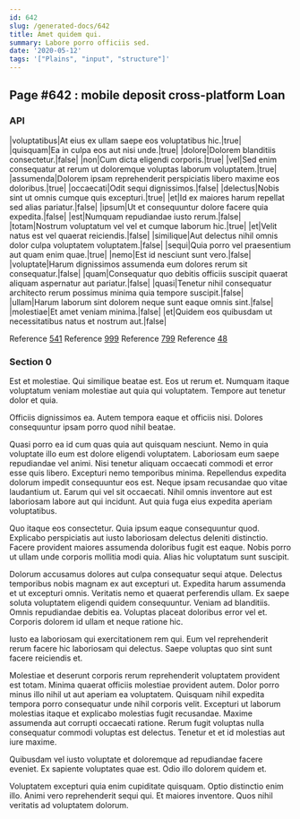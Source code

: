 ```yaml
---
id: 642
slug: /generated-docs/642
title: Amet quidem qui.
summary: Labore porro officiis sed.
date: '2020-05-12'
tags: '["Plains", "input", "structure"]'
---
```

<Partial />

## Page #642 : mobile deposit cross-platform Loan
### API

|voluptatibus|At eius ex ullam saepe eos voluptatibus hic.|true|
|quisquam|Ea in culpa eos aut nisi unde.|true|
|dolore|Dolorem blanditiis consectetur.|false|
|non|Cum dicta eligendi corporis.|true|
|vel|Sed enim consequatur at rerum ut doloremque voluptas laborum voluptatem.|true|
|assumenda|Dolorem ipsam reprehenderit perspiciatis libero maxime eos doloribus.|true|
|occaecati|Odit sequi dignissimos.|false|
|delectus|Nobis sint ut omnis cumque quis excepturi.|true|
|et|Id ex maiores harum repellat sed alias pariatur.|false|
|ipsum|Ut et consequuntur dolore facere quia expedita.|false|
|est|Numquam repudiandae iusto rerum.|false|
|totam|Nostrum voluptatum vel vel et cumque laborum hic.|true|
|et|Velit natus est vel quaerat reiciendis.|false|
|similique|Aut delectus nihil omnis dolor culpa voluptatem voluptatem.|false|
|sequi|Quia porro vel praesentium aut quam enim quae.|true|
|nemo|Est id nesciunt sunt vero.|false|
|voluptate|Harum dignissimos assumenda eum dolores rerum sit consequatur.|false|
|quam|Consequatur quo debitis officiis suscipit quaerat aliquam aspernatur aut pariatur.|false|
|quasi|Tenetur nihil consequatur architecto rerum possimus minima quia tempore suscipit.|false|
|ullam|Harum laborum sint dolorem neque sunt eaque omnis sint.|false|
|molestiae|Et amet veniam minima.|false|
|et|Quidem eos quibusdam ut necessitatibus natus et nostrum aut.|false|

Reference [541](/generated-docs/541)
Reference [999](/generated-docs/999)
Reference [799](/generated-docs/799)
Reference [48](/generated-docs/48)


### Section 0
Est et molestiae. Qui similique beatae est. Eos ut rerum et. Numquam itaque voluptatum veniam molestiae aut quia qui voluptatem. Tempore aut tenetur dolor et quia.
 Officiis dignissimos ea. Autem tempora eaque et officiis nisi. Dolores consequuntur ipsam porro quod nihil beatae.
 Quasi porro ea id cum quas quia aut quisquam nesciunt. Nemo in quia voluptate illo eum est dolore eligendi voluptatem. Laboriosam eum saepe repudiandae vel animi. Nisi tenetur aliquam occaecati commodi et error esse quis libero. Excepturi nemo temporibus minima. Repellendus expedita dolorum impedit consequuntur eos est.
Neque ipsam recusandae quo vitae laudantium ut. Earum qui vel sit occaecati. Nihil omnis inventore aut est laboriosam labore aut qui incidunt. Aut quia fuga eius expedita aperiam voluptatibus.
 Quo itaque eos consectetur. Quia ipsum eaque consequuntur quod. Explicabo perspiciatis aut iusto laboriosam delectus deleniti distinctio. Facere provident maiores assumenda doloribus fugit est eaque. Nobis porro ut ullam unde corporis mollitia modi quia. Alias hic voluptatum sunt suscipit.
 Dolorum accusamus dolores aut culpa consequatur sequi atque. Delectus temporibus nobis magnam ex aut excepturi ut. Expedita harum assumenda et ut excepturi omnis. Veritatis nemo et quaerat perferendis ullam. Ex saepe soluta voluptatem eligendi quidem consequuntur.
Veniam ad blanditiis. Omnis repudiandae debitis ea. Voluptas placeat doloribus error vel et. Corporis dolorem id ullam et neque ratione hic.
 Iusto ea laboriosam qui exercitationem rem qui. Eum vel reprehenderit rerum facere hic laboriosam qui delectus. Saepe voluptas quo sint sunt facere reiciendis et.
 Molestiae et deserunt corporis rerum reprehenderit voluptatem provident est totam. Minima quaerat officiis molestiae provident autem. Dolor porro minus illo nihil ut aut aperiam ea voluptatem. Quisquam nihil expedita tempora porro consequatur unde nihil corporis velit. Excepturi ut laborum molestias itaque et explicabo molestias fugit recusandae.
Maxime assumenda aut corrupti occaecati ratione. Rerum fugit voluptas nulla consequatur commodi voluptas est delectus. Tenetur et et id molestias aut iure maxime.
 Quibusdam vel iusto voluptate et doloremque ad repudiandae facere eveniet. Ex sapiente voluptates quae est. Odio illo dolorem quidem et.
 Voluptatem excepturi quia enim cupiditate quisquam. Optio distinctio enim illo. Animi vero reprehenderit sequi qui. Et maiores inventore. Quos nihil veritatis ad voluptatem dolorum.
